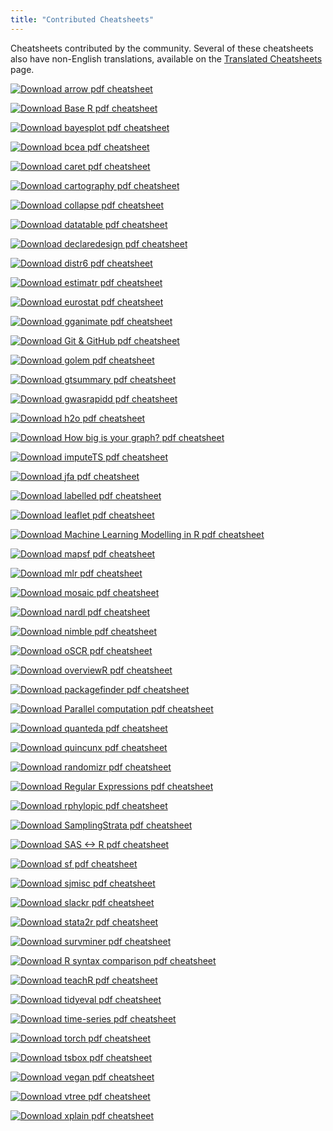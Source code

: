 ```yaml
---
title: "Contributed Cheatsheets"
---
```


Cheatsheets contributed by the community.
Several of these cheatsheets also have non-English translations, available on the [Translated Cheatsheets](translations.html) page.

::: {layout-ncol="3" layout-valign="bottom"}
[![arrow](pngs/arrow.png){alt="Download arrow pdf cheatsheet"}](arrow.pdf)

[![Base R](pngs/base-r.png){alt="Download Base R pdf cheatsheet"}](base-r.pdf)

[![bayesplot](pngs/bayesplot.png){alt="Download bayesplot pdf cheatsheet"}](bayesplot.pdf)

[![bcea](pngs/bcea.png){alt="Download bcea pdf cheatsheet"}](bcea.pdf)

[![caret](pngs/caret.png){alt="Download caret pdf cheatsheet"}](caret.pdf)

[![cartography](pngs/cartography.png){alt="Download cartography pdf cheatsheet"}](cartography.pdf)

[![collapse](pngs/collapse.png){alt="Download collapse pdf cheatsheet"}](collapse.pdf)

[![datatable](pngs/datatable.png){alt="Download datatable pdf cheatsheet"}](datatable.pdf)

[![declaredesign](pngs/declaredesign.png){alt="Download declaredesign pdf cheatsheet"}](declaredesign.pdf)

[![distr6](pngs/distr6.png){alt="Download distr6 pdf cheatsheet"}](distr6.pdf)

[![estimatr](pngs/estimatr.png){alt="Download estimatr pdf cheatsheet"}](estimatr.pdf)

[![eurostat](pngs/eurostat.png){alt="Download eurostat pdf cheatsheet"}](eurostat.pdf)

[![gganimate](pngs/gganimate.png){alt="Download gganimate pdf cheatsheet"}](gganimate.pdf)

[![Git & GitHub](pngs/git-github.png){alt="Download Git & GitHub pdf cheatsheet"}](git-github.pdf)

[![golem](pngs/golem.png){alt="Download golem pdf cheatsheet"}](golem.pdf)

[![gtsummary](pngs/gtsummary.png){alt="Download gtsummary pdf cheatsheet"}](gtsummary.pdf)

[![gwasrapidd](pngs/gwasrapidd.png){alt="Download gwasrapidd pdf cheatsheet"}](gwasrapidd.pdf)

[![h2o](pngs/h2o.png){alt="Download h2o pdf cheatsheet"}](h2o.pdf)

[![How big is your graph?](pngs/how-big-is-your-graph.png){alt="Download How big is your graph? pdf cheatsheet"}](how-big-is-your-graph.pdf)

[![imputeTS](pngs/imputeTS.png){alt="Download imputeTS pdf cheatsheet"}](imputeTS.pdf)

[![jfa](pngs/jfa.png){alt="Download jfa pdf cheatsheet"}](jfa.pdf)

[![labelled](pngs/labelled.png){alt="Download labelled pdf cheatsheet"}](labelled.pdf)

[![leaflet](pngs/leaflet.png){alt="Download leaflet pdf cheatsheet"}](leaflet.pdf)

[![Machine learning modelling in R](pngs/Machine%20Learning%20Modelling%20in%20R.png){alt="Download Machine Learning Modelling in R pdf cheatsheet"}](Machine%20Learning%20Modelling%20in%20R.pdf)

[![mapsf](pngs/mapsf.png){alt="Download mapsf pdf cheatsheet"}](mapsf.pdf)

[![mlr](pngs/mlr.png){alt="Download mlr pdf cheatsheet"}](mlr.pdf)

[![mosaic](pngs/mosaic.png){alt="Download mosaic pdf cheatsheet"}](mosaic.pdf)

[![nardl](pngs/nardl.png){alt="Download nardl pdf cheatsheet"}](nardl.pdf)

[![nimble](pngs/nimble.png){alt="Download nimble pdf cheatsheet"}](nimble.pdf)

[![oSCR](pngs/oSCR.png){alt="Download oSCR pdf cheatsheet"}](oSCR.pdf)

[![overviewR](pngs/overviewR.png){alt="Download overviewR pdf cheatsheet"}](overviewR.pdf)

[![packagefinder](pngs/packagefinder.png){alt="Download packagefinder pdf cheatsheet"}](packagefinder.pdf)

[![Parallel computation](pngs/parallel_computation.png){alt="Download Parallel computation pdf cheatsheet"}](parallel_computation.pdf)

[![quanteda](pngs/quanteda.png){alt="Download quanteda pdf cheatsheet"}](quanteda.pdf)

[![quincunx](pngs/quincunx.png){alt="Download quincunx pdf cheatsheet"}](quincunx.pdf)

[![randomizr](pngs/randomizr.png){alt="Download randomizr pdf cheatsheet"}](randomizr.pdf)

[![Regular Expressions](pngs/regular-expressions.png){alt="Download Regular Expressions pdf cheatsheet"}](regex.pdf)

[![rphylopic](pngs/rphylopic.png){alt="Download rphylopic pdf cheatsheet"}](rphylopic.pdf)

[![SamplingStrata](pngs/SamplingStrata.png){alt="Download SamplingStrata pdf cheatsheet"}](SamplingStrata.pdf)

[![SAS \<-\> R](pngs/sas-r.png){alt="Download SAS \<-\> R pdf cheatsheet"}](sas-r.pdf)

[![sf](pngs/sf.png){alt="Download sf pdf cheatsheet"}](sf.pdf)

[![sjmisc](pngs/sjmisc.png){alt="Download sjmisc pdf cheatsheet"}](sjmisc.pdf)

[![slackr](pngs/slackr.png){alt="Download slackr pdf cheatsheet"}](slackr.pdf)

[![stata2r](pngs/stata2r.png){alt="Download stata2r pdf cheatsheet"}](stata2r.pdf)

[![survminer](pngs/survminer.png){alt="Download survminer pdf cheatsheet"}](survminer.pdf)

[![R syntax comparison](pngs/syntax.png){alt="Download R syntax comparison pdf cheatsheet"}](syntax.pdf)

[![teachR](pngs/teachR.png){alt="Download teachR pdf cheatsheet"}](teachR.pdf)

[![tidyeval](pngs/tidyeval.png){alt="Download tidyeval pdf cheatsheet"}](tidyeval.pdf)

[![time-series](pngs/time-series.png){alt="Download time-series pdf cheatsheet"}](time-series.pdf)

[![torch](pngs/torch.png){alt="Download torch pdf cheatsheet"}](torch.pdf)

[![tsbox](pngs/tsbox.png){alt="Download tsbox pdf cheatsheet"}](tsbox.pdf)

[![vegan](pngs/vegan.png){alt="Download vegan pdf cheatsheet"}](vegan.pdf)

[![vtree](pngs/vtree.png){alt="Download vtree pdf cheatsheet"}](vtree.pdf)

[![xplain](pngs/xplain.png){alt="Download xplain pdf cheatsheet"}](xplain.pdf)
:::
